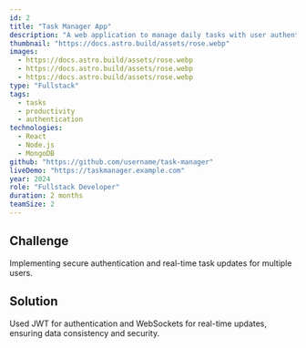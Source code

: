 ```yaml
---
id: 2
title: "Task Manager App"
description: "A web application to manage daily tasks with user authentication."
thumbnail: "https://docs.astro.build/assets/rose.webp"
images:
  - https://docs.astro.build/assets/rose.webp
  - https://docs.astro.build/assets/rose.webp
  - https://docs.astro.build/assets/rose.webp
type: "Fullstack"
tags:
  - tasks
  - productivity
  - authentication
technologies:
  - React
  - Node.js
  - MongoDB
github: "https://github.com/username/task-manager"
liveDemo: "https://taskmanager.example.com"
year: 2024
role: "Fullstack Developer"
duration: 2 months
teamSize: 2
---
```


## Challenge

Implementing secure authentication and real-time task updates for multiple users.

## Solution

Used JWT for authentication and WebSockets for real-time updates, ensuring data consistency and security.
